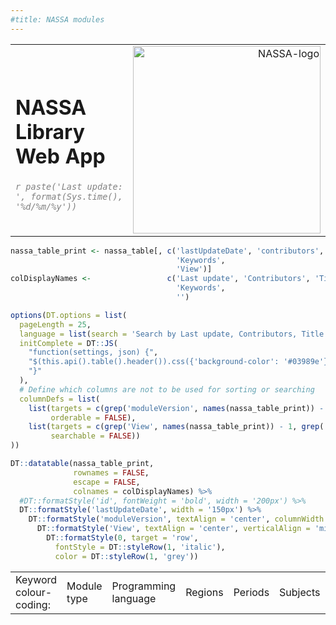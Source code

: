 ```yaml
---
#title: NASSA modules
---
```


<table class='pageHeader'>
  <tr>
    <td>
      <h1 class='pageTitle'>NASSA Library Web App</h1>
      <i style="text-align:right; color:grey;">`r paste('Last update: ', format(Sys.time(), '%d/%m/%y'))`</i>
    </td>
    <td style='text-align:right;'>
      <img src='images/NASSA-logo.png' width='300px' alt='NASSA-logo'>
    </td>
  </tr>
</table>

<div id="nassa_table_container">
```r
nassa_table_print <- nassa_table[, c('lastUpdateDate', 'contributors', 'title', 'moduleVersion', 
                                     'Keywords', 
                                     'View')]
colDisplayNames <-                 c('Last update', 'Contributors', 'Title', 'Current version', 
                                     'Keywords', 
                                     '')

options(DT.options = list(
  pageLength = 25, 
  language = list(search = 'Search by Last update, Contributors, Title or keyword:'), 
  initComplete = DT::JS(
    "function(settings, json) {",
    "$(this.api().table().header()).css({'background-color': '#03989e'});",
    "}"
  ),
  # Define which columns are not to be used for sorting or searching
  columnDefs = list(
    list(targets = c(grep('moduleVersion', names(nassa_table_print)) - 1, grep('moduleVersion', names(nassa_table_print)) - 1), 
         orderable = FALSE), 
    list(targets = c(grep('View', names(nassa_table_print)) - 1, grep('View', names(nassa_table_print)) - 1), 
         searchable = FALSE))
))

DT::datatable(nassa_table_print, 
              rownames = FALSE,
              escape = FALSE,
              colnames = colDisplayNames) %>% 
  #DT::formatStyle('id', fontWeight = 'bold', width = '200px') %>% 
  DT::formatStyle('lastUpdateDate', width = '150px') %>% 
    DT::formatStyle('moduleVersion', textAlign = 'center', columnWidth = '50px') %>% 
      DT::formatStyle('View', textAlign = 'center', verticalAlign = 'middle', columnWidth = '50px', fontSize = '200%') %>% 
        DT::formatStyle(0, target = 'row', 
          fontStyle = DT::styleRow(1, 'italic'), 
          color = DT::styleRow(1, 'grey'))
```
</div>

<script src='../js/selectKeyword.js'></script>

<table class='legend'>
  <tr>
    <td>
    Keyword colour-coding:
    </td>
    <td>
      <span class="badge" id="badgeModuleType">Module type</span>
    </td>
    <td>
      <span class="badge" id="badgeLanguage">Programming language</span>
    </td>
    <td>
      <span class="badge" id="badgeRegions">Regions</span>
    </td>
    <td>
      <span class="badge" id="badgePeriods">Periods</span>
    </td>
    <td>
      <span class="badge" id="badgeSubjects">Subjects</span>
    </td>
    <td>
      <span class="badge" id="badgeModelling">Modelling</span>
    </td>
    <td>
      <span class="badge" id="badgeProgramming">Programming</span>
    </td>
    <td>
      | <button id="resetFilter" style="margin-left: 20px;">Show All</button>
    <td>
  </tr>
</table>
